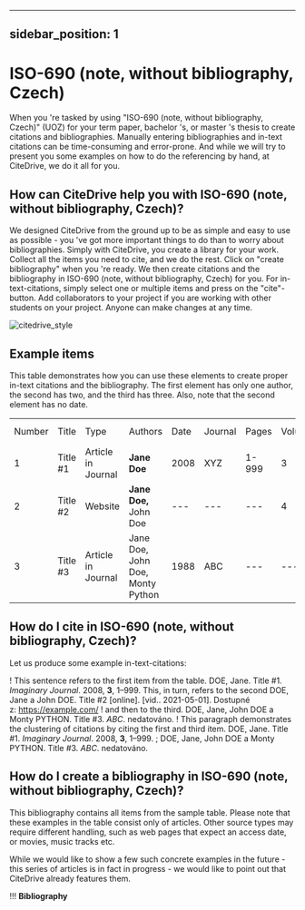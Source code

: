 
---
sidebar_position: 1
---

# ISO-690 (note, without bibliography, Czech)

When you 're tasked by using "ISO-690 (note, without bibliography, Czech)" (UOZ) for your term paper, bachelor 's, or master 's thesis to create citations and bibliographies.
Manually entering bibliographies and in-text citations can be time-consuming and error-prone. And while we will try to present you some examples on how to do the referencing by hand, at CiteDrive, we do it all for you.

<!---
## About  ISO-690 (note, without bibliography, Czech)

* Title: ISO-690 (note, without bibliography, Czech)
* Short Title (Id): UOZ)
* Authors: ISO-690 (note, without bibliography, Czech)
* Download: ISO-690 (note, without bibliography, Czech)
 --->

## How can CiteDrive help you with ISO-690 (note, without bibliography, Czech)?

We designed CiteDrive from the ground up to be as simple and easy to use as possible - you 've got more important things to do than to worry about bibliographies. Simply with CiteDrive, you create a library for your work. Collect all the items you need to cite, and we do the rest. Click on "create bibliography" when you 're ready. We then create citations and the bibliography in ISO-690 (note, without bibliography, Czech) for you. For in-text-citations, simply select one or multiple items and press on the "cite"-button. Add collaborators to your project if you are working with other students on your project. Anyone can make changes at any time.


![citedrive_style](images/iso690-note-without-bibliography-czech.svg "Choose ISO-690 (note, without bibliography, Czech) in the CiteDrive App")


## Example items

This table demonstrates how you can use these elements to create proper in-text citations and the bibliography. The first element has only one author, the second has two, and the third has three. Also, note that the second element has no date.


<table>
  <tr>
   <td>Number
   </td>
   <td>Title
   </td>
   <td>Type
   </td>
   <td>Authors
   </td>
   <td>Date
   </td>
   <td>Journal
   </td>
   <td>Pages
   </td>
   <td>Volume
   </td>
   <td>Issue
   </td>
   <td>Access Date
   </td>
  </tr>
  <tr>
   <td>1
   </td>
   <td>Title #1
   </td>
   <td>Article in Journal
   </td>
   <td><strong>Jane Doe</strong>
   </td>
   <td>2008
   </td>
   <td>XYZ
   </td>
   <td>1-999
   </td>
   <td>3
   </td>
   <td>2
   </td>
   <td>--
   </td>
  </tr>
  <tr>
   <td>
2
   </td>
   <td>Title #2
   </td>
   <td>Website
   </td>
   <td><strong>Jane Doe, </strong>John Doe
   </td>
   <td>---
   </td>
   <td>---
   </td>
   <td>---
   </td>
   <td>4
   </td>
   <td>---
   </td>
   <td>2020-05-01
   </td>
  </tr>
  <tr>
   <td>3
   </td>
   <td>Title #3
   </td>
   <td>Article in Journal
   </td>
   <td>Jane Doe, John Doe, Monty Python
   </td>
   <td>1988
   </td>
   <td>ABC
   </td>
   <td>---
   </td>
   <td>---
   </td>
   <td>16
   </td>
   <td>---
   </td>
  </tr>
</table>



## How do I cite in  ISO-690 (note, without bibliography, Czech)?

Let us produce some example in-text-citations:

! This sentence refers to the first item from the table. DOE, Jane. Title #1. <i>Imaginary Journal</i>. 2008, <b>3</b>, 1–999.  This, in turn, refers to the second DOE, Jane a John  DOE. Title #2 [online].  [vid.. 2021-05-01]. Dostupné z: https://example.com/
! and then to the third.  DOE, Jane, John DOE a Monty PYTHON. Title #3. <i>ABC</i>. nedatováno. 
! This paragraph demonstrates the clustering of citations by citing the first and third item. DOE, Jane. Title #1. <i>Imaginary Journal</i>. 2008, <b>3</b>, 1–999. ; DOE, Jane, John DOE a Monty PYTHON. Title #3. <i>ABC</i>. nedatováno. 



## How do I create a bibliography in ISO-690 (note, without bibliography, Czech)?

This bibliography contains all items from the sample table. Please note that these examples in the table consist only of articles. Other source types may require different handling, such as web pages that expect an access date, or movies, music tracks etc.

While we would like to show a few such concrete examples in the future - this series of articles is in fact in progress - we would like to point out that CiteDrive already features them.


!!! **Bibliography**


```
        